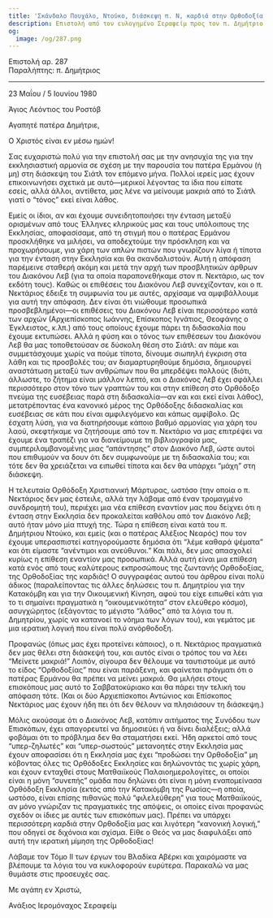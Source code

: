 ```yaml
---
title: 'Σκάνδαλο Πουχάλο, Ντούκο, διάσκεψη π. Ν, καρδιά στην Ορθοδοξία'
description: Επιστολή από τον ευλογημένο Σεραφείμ προς τον π. Δημήτριο.
og:
  image: /og/287.png
---
```


<div style={{textAlign:'right', fontFamily:'monospace'}}>Επιστολή αρ. 287</div>
<div style={{textAlign:'left', fontFamily:'monospace'}}>Παραλήπτης: π. Δημήτριος</div>

---

23 Μαΐου / 5 Ιουνίου 1980

Άγιος Λεόντιος του Ροστόβ

Αγαπητέ πατέρα Δημήτριε,

Ο Χριστός είναι εν μέσω ημών!

Σας ευχαριστώ πολύ για την επιστολή σας με την ανησυχία της για την εκκλησιαστική αρμονία σε σχέση με την παρουσία του πατέρα Ερμάνου (ή μη) στη διάσκεψη του Σιάτλ τον επόμενο μήνα. Πολλοί ιερείς μας έχουν επικοινωνήσει σχετικά με αυτό—μερικοί λέγοντας τα ίδια που είπατε εσείς, αλλά άλλοι, αντίθετα, μας λένε να μείνουμε μακριά από το Σιάτλ γιατί ο “τόνος” εκεί είναι λάθος.

Εμείς οι ίδιοι, αν και έχουμε συνειδητοποιήσει την ένταση μεταξύ ορισμένων από τους Έλληνες κληρικούς μας και τους υπόλοιπους της Εκκλησίας, αποφασίσαμε, από τη στιγμή που ο πατέρας Ερμάνου προσκλήθηκε να μιλήσει, να αποδεχτούμε την πρόσκληση και να προχωρήσουμε, για χάρη των απλών πιστών που γνωρίζουν λίγα ή τίποτα για την ένταση στην Εκκλησία και θα σκανδαλιστούν. Αυτή η απόφαση παρέμεινε σταθερή ακόμη και μετά την αρχή των προσβλητικών άρθρων του Διακόνου Λεβ (για τα οποία παραπονεθήκαμε στον π. Νεκτάριο, ως τον εκδότη τους). Καθώς οι επιθέσεις του Διακόνου Λεβ συνεχίζονταν, και ο π. Νεκτάριος έδειξε τη συμφωνία του με αυτές, αρχίσαμε να αμφιβάλλουμε για αυτή την απόφαση. Δεν είναι ότι νιώθουμε προσωπικά προσβεβλημένοι—οι επιθέσεις του Διακόνου Λεβ είναι περισσότερο κατά των αρχών (Αρχιεπίσκοπος Ιωάννης, Επίσκοπος Ιγνάτιος, Θεοφάνης ο Έγκλειστος, κ.λπ.) από τους οποίους έχουμε πάρει τη διδασκαλία που έχουμε εκτυπώσει. Αλλά η φύση και ο τόνος των επιθέσεων του Διακόνου Λεβ θα μας τοποθετούσαν σε δύσκολη θέση στο Σιάτλ: αν πάμε και συμμετάσχουμε χωρίς να πούμε τίποτα, δίνουμε σιωπηλή έγκριση στα λάθη και τις προσβολές του; αν διαμαρτυρηθούμε δημόσια, δημιουργεί αναστάτωση μεταξύ των ανθρώπων που θα μπερδέψει πολλούς (διότι, άλλωστε, το ζήτημα είναι μάλλον λεπτό, και ο Διακόνος Λεβ έχει σφάλλει περισσότερο στον τόνο των γραπτών του και στην επίθεση στο Ορθόδοξο πνεύμα της ευσέβειας παρά στη διδασκαλία—αν και και εκεί είναι λάθος), μετατρέποντας ένα κανονικό μέρος της Ορθόδοξης διδασκαλίας και ευσέβειας σε κάτι που είναι αμφιλεγόμενο και κάπως αμφίβολο. Ως έσχατη λύση, για να διατηρήσουμε κάποιο βαθμό αρμονίας για χάρη του λαού, σκεφτήκαμε να ζητήσουμε από τον π. Νεκτάριο να μας επιτρέψει να έχουμε ένα τραπέζι για να διανείμουμε τη βιβλιογραφία μας, συμπεριλαμβανομένης μιας “απάντησης” στον Διακόνο Λεβ, ώστε αυτοί που επιθυμούν να δουν ότι δεν συμφωνούμε με τη διδασκαλία του; και τότε δεν θα χρειάζεται να ειπωθεί τίποτα και δεν θα υπάρχει “μάχη” στη διάσκεψη.

Η τελευταία Ορθόδοξη Χριστιανική Μάρτυρας, ωστόσο (την οποία ο π. Νεκτάριος δεν μας έστειλε, αλλά την λάβαμε από έναν τρομαγμένο συνδρομητή του), περιέχει μια νέα επίθεση εναντίον μας που δείχνει ότι η ένταση στην Εκκλησία δεν προκαλείται καθόλου από τον Διακόνο Λεβ; αυτό ήταν μόνο μία πτυχή της. Τώρα η επίθεση είναι κατά του π. Δημήτριου Ντούκο, και εμείς (και ο πατέρας Αλέξιος Νεαρός) που τον έχουμε υπερασπιστεί κατηγορούμαστε δημόσια ότι “λέμε καθαρά ψέματα” και ότι είμαστε “ανέντιμοι και ανεύθυνοι.” Και πάλι, δεν μας απασχολεί κυρίως η επίθεση εναντίον μας προσωπικά. Αλλά αυτή είναι μια επίθεση κατά ενός από τους καλύτερους εκπροσώπους της ζωντανής Ορθοδοξίας, της Ορθοδοξίας της καρδιάς! Ο συγγραφέας αυτού του άρθρου είναι πολύ άδικος (παραλείποντας τις άλλες δηλώσεις του π. Δημητρίου για την Κατακόμβη και για την Οικουμενική Κίνηση, αφού του είχε ειπωθεί κάτι για το τι σημαίνει πραγματικά η “οικουμενικότητα” στον ελεύθερο κόσμο), ασυγχώρητος (εξάγοντας το μέγιστο “λάθος” από τα λόγια του π. Δημητρίου, χωρίς να κατανοεί το νόημα των λόγων του), και γεμάτος με μια ιερατική λογική που είναι πολύ ανόρθοδοξη.

Προφανώς (όπως μας έχει προτείνει κάποιος), ο π. Νεκτάριος πραγματικά δεν μας θέλει στη διάσκεψή του, και αυτός είναι ο τρόπος του να λέει “Μείνετε μακριά!” Λοιπόν, σίγουρα δεν θέλουμε να ταυτιστούμε με αυτό το είδος “Ορθοδοξίας” που είναι παράξενη, και φαίνεται πράγματι ότι ο πατέρας Ερμάνου θα πρέπει να μείνει μακριά. Θα μιλήσει στους επισκόπους μας αυτό το Σαββατοκύριακο και θα πάρει την τελική του απόφαση τότε. (Και οι δύο Αρχιεπίσκοποι Αντώνιος και Επίσκοπος Νεκτάριος μας έχουν ήδη πει ότι δεν θέλουν να πλησιάσουν τη διάσκεψη.)

Μόλις ακούσαμε ότι ο Διακόνος Λεβ, κατόπιν αιτήματος της Συνόδου των Επισκόπων, έχει απαγορευτεί να δημοσιεύει ή να δίνει διαλέξεις; αλλά φοβάμαι ότι το πρόβλημα δεν θα σταματήσει εκεί. Ήδη αρκετοί από τους “υπερ-ζηλωτές” και “υπερ-σωστούς” μετανοητές στην Εκκλησία μας έχουν αποφασίσει ότι η Εκκλησία μας έχει “προδώσει την Ορθοδοξία” μη κόβοντας όλες τις Ορθόδοξες Εκκλησίες και δηλώνοντάς τις χωρίς χάρη, και έχουν ενταχθεί στους Ματθαιϊκούς Παλαιοημερολογίτες, οι οποίοι είναι η μόνη “συνεπής” ομάδα που δηλώνει ότι είναι η μόνη εναπομείνασα Ορθόδοξη Εκκλησία (εκτός από την Κατακόμβη της Ρωσίας—η οποία, ωστόσο, είναι επίσης πιθανώς πολύ “φιλελεύθερη” για τους Ματθαιϊκούς, αν μόνο γνώριζαν τις πραγματικές της απόψεις, οι οποίες είναι προφανώς σχεδόν οι ίδιες με αυτές των επισκόπων μας). Πρέπει να υπάρχει περισσότερη καρδιά στην Ορθοδοξία μας και λιγότερη “κανονική λογική,” που οδηγεί σε διχόνοια και σχίσμα. Είθε ο Θεός να μας διαφυλάξει από αυτή την ιερατική μίμηση της Ορθοδοξίας!

Λάβαμε τον Τόμο II των έργων του Βλαδίκα Αβέρκι και χαιρόμαστε να βλέπουμε τα λόγια του να κυκλοφορούν ευρύτερα. Παρακαλώ να μας θυμάστε στις προσευχές σας.

Με αγάπη εν Χριστώ,

Ανάξιος Ιερομόναχος Σεραφείμ